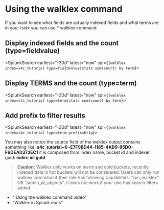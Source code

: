 
# Using the walklex command

If you want to see what fields are actually indexed fields and what terms are in your tsidx you can use * <Link to="https://docs.splunk.com/Documentation/Splunk/9.1.1/SearchReference/Walklex" openInNewContext>walklex</Link>
command. 

## Display indexed fields and the count (type=fieldvalue)
<SplunkSearch earliest="-30d" latest="now" spl={`|walklex index=s4c_tutorial type=fieldvalue|stats sum(count) by term`}>
</SplunkSearch>

## Display TERMS and the count (type=term)
<SplunkSearch earliest="-30d" latest="now" spl={`|walklex index=s4c_tutorial type=term|stats sum(count) by term`}>
</SplunkSearch>

## Add prefix to filter results
<SplunkSearch earliest="-30d" latest="now" spl={`|walklex index=s4c_tutorial type=term prefix=http`}>
</SplunkSearch>

 You may also notice the source field of the walklex output contains something like: **s4c_tutorial~0~E7F9BD44-1185-4AD9-85D0-F6DEAD372EC1**
 it is composed from index name, bucket id and indexer guid: **index-id-guId**

> **Caution:** Walklex only works on warm and cold buckets, recently indexed data in hot buckets will not be considered. 
> Users can only run walklex command if their role has following capabilities: "run_walklex" OR "admin_all_objects". It does not work if your role has search filters added.


 * <Link to="https://www.youtube.com/watch?v=ZifLQmXgZVQ" openInNewContext>" Using the walklex command video"</Link>
 *  <Link to="https://docs.splunk.com/Documentation/Splunk/latest/SearchReference/Walklex" openInNewContext>"Walklex in Splunk docs"</Link>